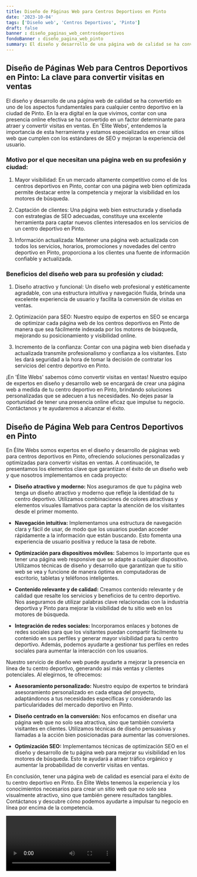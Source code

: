 ```yaml
---
title: Diseño de Páginas Web para Centros Deportivos en Pinto
date: '2023-10-04'
tags: ['Diseño web', 'Centros Deportivos', 'Pinto']
draft: false
banner : diseño_paginas_web_centrosdeportivos
fondoBanner : diseño_pagina_web_pinto
summary: El diseño y desarrollo de una página web de calidad se ha convertido en uno de los aspectos fundamentales para cualquier centro deportivo en la ciudad de Pinto. En la era digital en la que vivimos, contar con una presencia online efectiva se ha convertido en un factor determinante para atraer y convertir visitas en ventas. En 'Élite Webs', entendemos la importancia de esta herramienta y estamos especializados en crear sitios web que cumplen con los estándares de SEO y mejoran la experiencia del usuario.
---
```


## Diseño de Páginas Web para Centros Deportivos en Pinto: La clave para convertir visitas en ventas

El diseño y desarrollo de una página web de calidad se ha convertido en uno de los aspectos fundamentales para cualquier centro deportivo en la ciudad de Pinto. En la era digital en la que vivimos, contar con una presencia online efectiva se ha convertido en un factor determinante para atraer y convertir visitas en ventas. En 'Élite Webs', entendemos la importancia de esta herramienta y estamos especializados en crear sitios web que cumplen con los estándares de SEO y mejoran la experiencia del usuario.

### Motivo por el que necesitan una página web en su profesión y ciudad:

1. Mayor visibilidad: En un mercado altamente competitivo como el de los centros deportivos en Pinto, contar con una página web bien optimizada permite destacar entre la competencia y mejorar la visibilidad en los motores de búsqueda.

2. Captación de clientes: Una página web bien estructurada y diseñada con estrategias de SEO adecuadas, constituye una excelente herramienta para captar nuevos clientes interesados en los servicios de un centro deportivo en Pinto.

3. Información actualizada: Mantener una página web actualizada con todos los servicios, horarios, promociones y novedades del centro deportivo en Pinto, proporciona a los clientes una fuente de información confiable y actualizada.

### Beneficios del diseño web para su profesión y ciudad:

1. Diseño atractivo y funcional: Un diseño web profesional y estéticamente agradable, con una estructura intuitiva y navegación fluida, brinda una excelente experiencia de usuario y facilita la conversión de visitas en ventas.

2. Optimización para SEO: Nuestro equipo de expertos en SEO se encarga de optimizar cada página web de los centros deportivos en Pinto de manera que sea fácilmente indexada por los motores de búsqueda, mejorando su posicionamiento y visibilidad online.

3. Incremento de la confianza: Contar con una página web bien diseñada y actualizada transmite profesionalismo y confianza a los visitantes. Esto les dará seguridad a la hora de tomar la decisión de contratar los servicios del centro deportivo en Pinto.

¡En 'Élite Webs' sabemos cómo convertir visitas en ventas! Nuestro equipo de expertos en diseño y desarrollo web se encargará de crear una página web a medida de tu centro deportivo en Pinto, brindando soluciones personalizadas que se adecuen a tus necesidades. No dejes pasar la oportunidad de tener una presencia online eficaz que impulse tu negocio. Contáctanos y te ayudaremos a alcanzar el éxito.

<GifSeo />

<Cta />

## Diseño de Página Web para Centros Deportivos en Pinto

En Élite Webs somos expertos en el diseño y desarrollo de páginas web para centros deportivos en Pinto, ofreciendo soluciones personalizadas y optimizadas para convertir visitas en ventas. A continuación, te presentamos los elementos clave que garantizan el éxito de un diseño web y que nosotros implementamos en cada proyecto:

- **Diseño atractivo y moderno:** Nos aseguramos de que tu página web tenga un diseño atractivo y moderno que refleje la identidad de tu centro deportivo. Utilizamos combinaciones de colores atractivas y elementos visuales llamativos para captar la atención de los visitantes desde el primer momento.

- **Navegación intuitiva:** Implementamos una estructura de navegación clara y fácil de usar, de modo que los usuarios puedan acceder rápidamente a la información que están buscando. Esto fomenta una experiencia de usuario positiva y reduce la tasa de rebote.

- **Optimización para dispositivos móviles:** Sabemos lo importante que es tener una página web responsive que se adapte a cualquier dispositivo. Utilizamos técnicas de diseño y desarrollo que garantizan que tu sitio web se vea y funcione de manera óptima en computadoras de escritorio, tabletas y teléfonos inteligentes.

- **Contenido relevante y de calidad:** Creamos contenido relevante y de calidad que resalte los servicios y beneficios de tu centro deportivo. Nos aseguramos de utilizar palabras clave relacionadas con la industria deportiva y Pinto para mejorar la visibilidad de tu sitio web en los motores de búsqueda.

- **Integración de redes sociales:** Incorporamos enlaces y botones de redes sociales para que los visitantes puedan compartir fácilmente tu contenido en sus perfiles y generar mayor visibilidad para tu centro deportivo. Además, podemos ayudarte a gestionar tus perfiles en redes sociales para aumentar la interacción con los usuarios.

Nuestro servicio de diseño web puede ayudarte a mejorar la presencia en línea de tu centro deportivo, generando así más ventas y clientes potenciales. Al elegirnos, te ofrecemos:

- **Asesoramiento personalizado:** Nuestro equipo de expertos te brindará asesoramiento personalizado en cada etapa del proyecto, adaptándonos a tus necesidades específicas y considerando las particularidades del mercado deportivo en Pinto.

- **Diseño centrado en la conversión:** Nos enfocamos en diseñar una página web que no solo sea atractiva, sino que también convierta visitantes en clientes. Utilizamos técnicas de diseño persuasivas y llamadas a la acción bien posicionadas para aumentar las conversiones.

- **Optimización SEO:** Implementamos técnicas de optimización SEO en el diseño y desarrollo de tu página web para mejorar su visibilidad en los motores de búsqueda. Esto te ayudará a atraer tráfico orgánico y aumentar la probabilidad de convertir visitas en ventas.

En conclusión, tener una página web de calidad es esencial para el éxito de tu centro deportivo en Pinto. En Élite Webs tenemos la experiencia y los conocimientos necesarios para crear un sitio web que no solo sea visualmente atractivo, sino que también genere resultados tangibles. Contáctanos y descubre cómo podemos ayudarte a impulsar tu negocio en línea por encima de la competencia.

<Video />

<CtaBot job='Centros Deportivos' city='Pinto'/>

<Gmaps query='Pinto+españa+maps' />